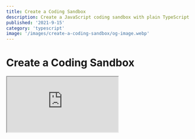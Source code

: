 ```yaml
---
title: Create a Coding Sandbox
description: Create a JavaScript coding sandbox with plain TypeScript
published: '2021-9-15'
category: 'typescript'
image: '/images/create-a-coding-sandbox/og-image.webp'
---
```


# Create a Coding Sandbox

<Iframe
  title="JavaScript Sandbox"
  src="https://javascriptsandbox.netlify.app/"
/>

If you ever used [Codepen](https://codepen.io/), [JSFiddle](https://jsfiddle.net/), or [CodeSandbox](https://codesandbox.io/) you're familiar with what a **code sandbox** is.

Creating a **code sandbox** is surprisingly simple to make yourself, and fun to extend.

You can create a simple **Codepen** if you want with the knowledge you learn, but I want to create a more educational **code sandbox** as a **learning tool** that's able to:

- Load **npm packages** from a **URL** using [Skypack](https://www.skypack.dev/)
- Render **HTML** to an `<iframe>`
- Display **error messages** from the console
- Show the **transpiled** output of [Babel](https://babeljs.io/) to be able to see the **JavaScript** created under the hood when using [React](https://reactjs.org/), or **transpiling** newer to older versions of **JavaScript** (EcmaScript)

I want to start simple from a `<textarea>` to adding the [Monaco Editor](https://microsoft.github.io/monaco-editor/) that powers [Visual Studio Code](https://code.visualstudio.com/) at the end.

We're going to use the **build tool** [Vite](https://vitejs.dev/) with [TypeScript](https://www.typescriptlang.org/) to get a nice development environment. **It's alright if you don't know TypeScript** because you can just ignore the types, and keep the filename as `*.js`. Everything is going to work the same — I just like using **TypeScript**.

You can visit the [JavaScript Sandbox](https://javascriptsandbox.netlify.app/) above, and find the [source code](https://github.com/joysofcode/javascript-sandbox) on **GitHub**.

## Table of Contents

1. [What's an Iframe?](#whats-an-iframe)
2. [Project Setup](#project-setup)
3. [Hooking Up The DOM](#hooking-up-the-dom)
4. [Updating the User Interface](#updating-the-user-interface)
5. [Adding Event Listeners](#adding-event-listeners)
6. [Showing Output](#showing-output)
7. [Showing Errors](#showing-errors)
8. [Using the Monaco Editor](#using-the-monaco-editor)
9. [Conclusion](#conclusion)

## What's an Iframe?

Let's start by playing detective 🔎, and examining **Codepen** source code through the lens of our **developer tools**. This part is **optional**, as I only want to share my thought process with you.

If you're in a new pen on **Codepen**, press <kbd>Ctrl</kbd> + <kbd>Shift</kbd> + <kbd>I</kbd> to bring up the **developers tools**. Notice something interesting by **inspecting** the right-hand column. It's an [iframe](https://developer.mozilla.org/en-US/docs/Web/HTML/Element/iframe). You can imagine an `<iframe>` as a separate page inside another page. By definition _"it's a nested browsing context, embedding another HTML page into the current one."_

<Image
  height="745px"
  width="1276px"
  src="/images/create-a-coding-sandbox/codepen.webp"
  alt="Codepen"
/>

An `<iframe>` behaves just like a regular page, but contained into it's own microcosm. This sounds like the perfect spot for a **sandbox**. We can already make a couple of observations:

- The `<iframe>` behaves just like a regular page
- User inputs something on the left side (regular page)
- Output displays on in the `<iframe>` the right
- We can execute **JavaScript**

These are just using a fancy `<textarea>` that does **syntax highlighting**, and **code completion** among other things. **Codepen** uses [CodeMirror](https://codemirror.net/). **CodeSandbox** on the other hand is a lot more involved, and it's basically an **integrated development environment** (IDE) inside your browser. It uses the **Monaco Editor** just like **VS Code** That's what I decided to use for this project.

## Project Setup

Create a project using **Vite**. Confirm, and name your project from the questions it asks you. From the **framework options** select **"vanilla"**, and pick **"vanilla-ts"**, or **"vanilla"** if you don't want to use **TypeScript**.

```shell:terminal
npm init vite@latest
```

Install **npm** dependencies with `npm i`, and start the development server with `npm run dev`. Open `http://localhost:3000/`.

You can get the [starter and finished project files](https://github.com/joysofcode/javascript-sandbox), so drop it into your project. The styles are simple, and not worth going over but you can look at it if you want.

```shell:terminal
git clone https://github.com/joysofcode/javascript-sandbox.git
```

This is the **project structure** you should end up with at the end. There's more files as placeholders we're going to work in.

```shell:structure
├─ public/
│  ├─ iframe.css
│  ├─ image.gif
├─ src/
│  ├─ lib/
│  ├─ styles/
│  │  ├─ style.css
│  ├─ types/
│  │  ├─ index.ts
│  ├─ utils/
│  ├─ main.ts
│  ├─ vite-env.d.ts
.gitignore
favicon.svg
index.html
package.json
tsconfig.json
```

## Hooking Up The DOM

Inside `index.html` the only interesting thing to focus on is our page markup.

```html:index.html
<div class="loading" data-loading>
  <div class="loader"></div>
  <h1>Loading Sandbox</h1>
</div>

<section class="code">
  <textarea class="editor" spellcheck="false" data-editor></textarea>
</section>

<section class="result">
  <div class="output">
    <iframe data-iframe></iframe>
    <div class="errors" data-errors></div>
  </div>
  <div class="source" data-source></div>
</section>
```

I prefer to use **class** for styling, and [global data-\* attributes](https://developer.mozilla.org/en-US/docs/Web/HTML/Global_attributes/data-*) to hook into with **JavaScript** because **class** names could always change.

There's only two sections, the left-hand side for the **editor**, and right-hand side for the **output** and **errors**. We're going to use a simple show and hide to only show the `<iframe>` if there are no errors, and vice versa.

<Image
  height="1080px"
  width="1920px"
  src="/images/create-a-coding-sandbox/diagram.webp"
  alt="Codepen"
/>

We're going to start with a simple `<textarea>` for the **editor**, and disable `spellcheck` because we don't want it.

Let's create some useful **helpers** in **utils** such as `getElement` to let us query the **DOM** easier, and export the elements, so they're easier to use. Let's also add the `showIframe`, and `showErrors` functions.

```ts:src/utils/dom.ts
export function getElement(targetElement: string): HTMLElement {
  const element = document.querySelector(targetElement)

  if (!element) {
    throw new Error(`Element '${targetElement}' doesn't exist.`)
  }

  return element as HTMLElement
}

export function showIframe(): void {
  elements.iframe.style.display = 'block'
  elements.errors.style.display = 'none'
}

export function showError(): void {
  elements.iframe.style.display = 'none'
  elements.errors.style.display = 'block'
}

export const elements = {
  iframe: getElement('[data-iframe]') as HTMLIFrameElement,
  errors: getElement('[data-errors]') as HTMLDivElement,
  editor: getElement('[data-editor]') as HTMLDivElement,
  source: getElement('[data-source]') as HTMLDivElement,
  loading: getElement('[data-loading]') as HTMLDivElement,
}
```

Using an element is going to be less error prone using `elements.element` with the help of code completion.

## Updating the User Interface

Using **state** is going to make it simple to update the user interface, reduce errors, and impossible states (here we're just using **global variables**).

```ts:src/main.ts
import { elements, showError, showIframe } from './utils/dom'

import type { ErrorMessageType, StateType } from './types'

let state: StateType = 'editing'
let errorMessage: ErrorMessageType = ''

function updateUI(): void {
  if (state === 'editing') {
    // ...
    return
  }

  if (state === 'error') {
    // ...
    return
  }

  throw new Error(`State ${state} should not be possible. 💥`)
}
```

We're always going to know what state the application is thanks to `state`. Once we set state `state = 'editing'` we can update the user interface with `updateUI`.

If you want to learn **TypeScript** I have an entire [TypeScript Fundamentals](https://joyofcode.xyz/typescript-fundamentals) post. 🤓

You can look at the `src/types/index.ts` types if you're curious. If you don't care about **TypeScript** just ignore types completely.

```ts:src/types/index.ts
export type StateType = 'editing' | 'error'
export type ErrorMessageType = string

export interface TranspiledCodeType {
  iframeCode: string
  sourceCode: string
}
```

You could also use an [enum](https://www.typescriptlang.org/docs/handbook/enums.html), or if using **JavaScript** a regular object.

```ts:example.ts
// index.ts
export enum State {
  Editing = 'editing',
  Error = 'error'
}

// main.ts
import type { State } from './types'
let state = State.Editing
```

## Adding Event Listeners

Let's make sure we **update the user interface** when you type something inside the **editor**.

```ts:src/main.ts
elements.editor.addEventListener('keyup', updateUI)
```

We don't want to instantly update the **user interface** because it would be annoying for the user to instantly get an error on the screen as they type. Instead we're going to wrap `updateUI` with a `debounce` function that's going to wait at least **500ms**, or **0.5 seconds** before updating the **user interface**.

```js:src/utils/helpers.ts
export function debounce(callback: () => void, delay = 500): () => void {
  let timerId: NodeJS.Timeout

  return () => {
    clearTimeout(timerId)
    timerId = setTimeout(callback, delay)
  }
}
```

The `debounce` function accepts a `callback` function it executes inside `setTimeout`, and a `delay` with a default value of **500ms**. The reason it returns a function is because of [closures](https://developer.mozilla.org/en-US/docs/Web/JavaScript/Closures), which creates a new environment each time when used to prevent unexpected behavior.

```ts:src/main.ts
import { debounce } from './utils/helpers'

elements.editor.addEventListener('keyup', debounce(updateUI))
```

We're also going to add an **event listener** to listen for **errors** on the page. This is going to let us update **state**, set the **errorMessage**, and **update the user interface**.

```ts:src/main.ts
window.addEventListener('error', ({ error }: ErrorEvent) => {
  state = 'error'
  errorMessage = error.message
  updateUI()

  // if there is no longer an `error` on the page
  state = 'editing'
})
```

`error` is destructured from `event.error` that has a couple of properties but we're only interested in `error.message`, so we use it to set `errorMessage`.

If there are no **errors** on the page it won't run again, so the **state** is going to be set to **"editing"**.

There's also a **loading indicator** inside `index.html` that shows, and gets removed after the page loads. We already have a reference to `loading` inside `src/utils/dom.ts`.

```html:index.html
<div class="loading" data-loading>
  <div class="loader"></div>
  <h1>Loading Sandbox</h1>
</div>
```

```ts:src/main.ts
window.addEventListener('load', () => elements.loading.remove())
```

## Showing Output

We need to update the contents of the `<iframe>`, and show the **transpiled code** inside **output** each time `updateUI` runs among other things:

- Show the `<iframe>` if `state === 'editing'`
- Get the value of `<textarea>` on each update
- Create a `transpileCode` function to **transpile** the code using **Babel** that returns `iframeCode`, and `sourceCode` we can pass to their respective `updateIframe`, and `updateSource` functions

```ts:src/main.ts
function updateUI(): void {
  if (state === 'editing') {
    showIframe()
    const code = elements.editor.value
    const { iframeCode, sourceCode } = transpileCode(code)
    updateIframe(iframeCode)
    updateSource(sourceCode)
    return
  }

  if (state === 'error') {
    // ...
    return
  }

  throw new Error(`State ${state} should not be possible. 💥`)
}
```

Let's create the `transpileCode` function first, and explain how that works. Before we do that we have to install `@babel/standalone`, so we can use **Babel** client-side because we're not using a server.

```shell:terminal
npm i @babel/standalone
```

After you have done that we can import `transform` from '@babel/standalone'.

```ts:src/main.ts
import { transform } from '@babel/standalone'
import { importsRegex, pureRegex, replace } from './utils/format'

import type { ErrorMessageType, StateType, TranspiledCodeType } from './types'

function transpileCode(code: string): TranspiledCodeType {
  // ignore imports so Babel doesn't transpile it
  const codeToTranspile = replace(code, importsRegex)
  // the magic sauce used to transpile the code
  const options = { presets: ['es2015-loose', 'react'] }
  const { code: transpiledCode } = transform(codeToTranspile, options)

  if (!transpiledCode) {
    // syntax errors get caught by the `error` listener
    throw new Error(`Something went wrong transpiling ${codeToTranspile}.`)
  }

  const hasImports = Boolean(code.match(importsRegex))
  const imports = code.match(importsRegex)?.join('\n') ?? ''

  return {
    // this is passed to `updateIframe`
    iframeCode: hasImports ? `${imports}\n${transpiledCode}` : transpiledCode,
    // this is passed to `updateSource`
    // ignore /*#__PURE__*/ from transpiled output to reduce noise
    sourceCode: replace(transpiledCode, pureRegex),
  }
}
```

Let's break down what's going on:

1. The `transpileCode` functions takes a `string` that's our input
2. Inside `codeToTranspile` we remove **imports**, for example `import React from 'https://cdn.skypack.dev/react'` because **Babel** would **transpile** it
3. We set **Babel** options to use the **es2015-loose** (it transpiles **ES6** to **ES5** in a way that's more readable), and **react** preset so it understands **JSX**
4. We pass those parameters to **Babel** `transform`, and destructure `code` from the result that we rename to `transpiledCode`
5. If for some reason `transpiledCode` doesn't return anything, we raise an **error**
6. `hasImports` checks if there are **imports**, and `imports` find the **imports** that returns an **array** so we use `join` to return a **string** and separate each **imports** by a new line, or set it to an **empty string**
7. In the return we set `iframeCode` to include `imports` and `transpiledCode` if there are **imports**, or just the **transpiledCode** if there are none
8. For `sourceCode` we replace `/*#__PURE__*/` **string** everywhere to reduce noise in the output since

The `format.ts` utils is nothing special — just some **regex** to match **imports** and the `/\/\*#__PURE__\*\//g` **string** we wanted to remove, and a `replace` function I created to save on typing.

```ts:src/utils/format.ts
export const importsRegex = /import(?:["'\s]*([\w*{}\n\r\t, ]+)from\s*)?["'\s].*([@\w/_-]+)["'\s].*/g
export const pureRegex = /\/\*#__PURE__\*\//g

export function replace(string: string, regex: RegExp, value = ''): string {
  return string.replace(regex, value).trim()
}
```

To learn about how **Babel** works I read the [Babel documentation](https://babeljs.io/docs/en/) and played around in their [REPL](https://babeljs.io/repl) to figure out what preset I wanted.

If you're following along I highly recommend you get the [Inline HTML](https://marketplace.visualstudio.com/items?itemName=pushqrdx.inline-html) extension for **VS Code** because it gives us **syntax highlight** and **code completion** for **template strings**. You can read [Syntax Highlight Inside ES6 Template Strings](https://joyofcode.xyz/template-strings-syntax-highlight) to learn how it's useful.

We need to create the `updateIframe`, and `updateSource` functions.

```ts:src/main.ts
function updateIframe(code: string): void {
  const source = /* html */ `
      <html>
      <head>
        <link rel="stylesheet" href="/iframe.css">
      </head>
      <body>
        <div id="app"></div>
        <script type="module">${code}</script>
      </body>
      </html>
    `
  elements.iframe.srcdoc = source
}
```

Don't forget we have to invoke `updateUI` to render the **user interface**.

```ts:src/main.ts
updateUI()
```

<Image
  height="748px"
  width="1143px"
  src="/images/create-a-coding-sandbox/iframe.webp"
  alt="Iframe"
/>

In `updateFrame` we just create a **template string** and replace the [srcdoc](https://developer.mozilla.org/en-US/docs/Web/HTML/Element/iframe#attr-srcdoc) which is the entire **HTML document** of the `<iframe>` each update. The **CSS** is linked from the **public** folder because **Vite** uses it for **static assets**, so we can access it even when deployed. It has an id attribute of **app** like most frameworks use. The **code** is inside `<script>` that's a **module**, so we can use [ES modules](https://hacks.mozilla.org/2018/03/es-modules-a-cartoon-deep-dive/). Using **module** we also don't have to use **defer**, so the script executes after the **DOM** has loaded.

```ts:src/main.ts
function updateSource(transpiledOutput: string): void {
  const sourceHTML = /* html */ `
      <h3>📜 Source</h3>
      <xmp>${transpiledOutput}</xmp>
    `
  elements.source.innerHTML = sourceHTML
}
```

<Image
  height="748px"
  width="1143px"
  src="/images/create-a-coding-sandbox/source.webp"
  alt="Source"
/>

For `updateSource` we just set the `innerHTML` for `source`. The only interesting thing here is the `<xmp>` element that's like the `<pre>` element but doesn't interpret **HTML**. This isn't ideal because it's deprecated, but it's a great solution because we don't have to think about escaping the **HTML** characters. You can reach for a package that does that, or write your own solution.

## Showing Errors

We already set up the **event listener** earlier to listen for **errors**, so the only thing left to do is to update `updateUI`.

```ts:src/main.ts
function updateUI(): void {
  // ...

  if (state === 'error') {
    showError()
    logError(errorMessage)
    return
  }

  throw new Error(`State ${state} should not be possible. 💥`)
}
```

`logError` is going to look exactly like `updateSource`.

```ts:src/main.ts
function logError(error: string): void {
  const errorHtml = /* html */ `
      <h3>💩 Error</h3>
      <xmp>${error}</xmp>
    `
  elements.errors.innerHTML = errorHtml
}
```

<Image
  height="748px"
  width="1143px"
  src="/images/create-a-coding-sandbox/error.webp"
  alt="Error"
/>

That's it for the **code sandbox** part. It's not that complicated. 😄

## Using the Monaco Editor

Integrating the **Monaco Editor** might be simpler than you think.

We're going to use [vite-plugin-monaco-editor](https://github.com/vdesjs/vite-plugin-monaco-editor) that uses [monaco-editor](https://github.com/Microsoft/monaco-editor) but makes it easier because we have to write less code like defining **service workers**, and it uses [esbuild](https://esbuild.github.io/) for quick builds.

There's around **800 modules** if we use the entire **Monaco Editor** library, so that's a lot to go through using just a **JavaScript** bundler. **esbuild** is a **JavaScript bundler** written in [Go](https://golang.org/) which is a lot faster at those types of tasks.

Inside the [Monaco Editor GitHub repository](https://github.com/microsoft/monaco-editor) there are examples of how to integrate it using different methods. We're only interested in [Integrate the ESM version](https://github.com/microsoft/monaco-editor/blob/main/docs/integrate-esm.md) that has steps for **Webpack**, **Parcel**, and **Vite**. If you look at [Using Vite](https://github.com/microsoft/monaco-editor/blob/main/docs/integrate-esm.md#using-vite) you can see it's nothing complicated, but using the plugin is even simpler.

If you're interested in even more examples of using the **Monaco Editor** such as using **Electron**, there's a [monaco-editor-samples](https://github.com/microsoft/monaco-editor-samples) repository.

Let's replace the `<textarea>` inside `index.html`.

```html:index.html
<section class="code">
  <div class="editor" data-editor></div>
</section>
```

Your `package.json` should already include `vite-plugin-monaco-editor` as a **development dependency**, but you can always install it with `npm i -D vite-plugin-monaco-editor`.

To use the **plugin** we have to update the **Vite** config in the root of your project, so create it.

```ts:vite.config.ts
import { defineConfig } from 'vite'
import monacoEditorPlugin from 'vite-plugin-monaco-editor'

export default defineConfig({
  plugins: [
    monacoEditorPlugin({
      languageWorkers: ['editorWorkerService', 'typescript'],
    }),
  ],
})
```

In the final version I'm reducing the bundle size by only importing features we're using. The only **service workers** we need is for the **editor**, and **TypeScript**. You have to include **TypeScript**, because it shares the same **service worker** with **JavaScript**. You can always read the documentation to learn more.

**Service workers** let you do tasks in the background (it's like using multiple threads), so you can use the page. **Monaco Editor** uses **service workers** for all features of the **editor**.

Inside `lib` we're going to add `monacoEditor.ts`.

```ts:src/lib/monaco/monacoEditor.ts
import * as monaco from 'monaco-editor/esm/vs/editor/editor.api'
import 'monaco-editor/esm/vs/editor/contrib/inlineCompletions/ghostTextController.js'
import 'monaco-editor/esm/vs/basic-languages/javascript/javascript.contribution'
import 'monaco-editor/esm/vs/language/typescript/monaco.contribution'

import { elements } from '../../utils/dom'

const editorCode = /* html */ `
import React, { useEffect } from 'https://cdn.skypack.dev/react'
import { render } from 'https://cdn.skypack.dev/react-dom'

import confetti from 'https://cdn.skypack.dev/canvas-confetti'

function App() {
  useEffect(() => confetti(), [])

  return (
    <div className="app">
      <h1>JavaScript Sandbox</h1>
      <p>
        You can use NPM packages provided by {''}
        <a href="https://www.skypack.dev/">Skypack</a>.
      </p>
      <img src="/image.gif" />
    </div>
  )
}

render(
  <App />,
  document.getElementById('app')
)`.trim()

const editorOptions = {
  value: editorCode,
  language: 'javascript',
  theme: 'vs-dark',
  automaticLayout: true,
  minimap: {
    enabled: false,
  },
  fontFamily: 'IBM Plex Mono, monospace',
  fontSize: 16,
  tabSize: 2,
}

const monacoEditor = monaco.editor.create(elements.editor, editorOptions)
export { monacoEditor as default }
```

We're doing the same here by only importing features we're using such as **code completion**, **JavaScript** support, and again we have to include **TypeScript** also.

I figured this out through trial and error by spelunking inside **node_modules** because I already knew you could import only what you require from the plugin documentation.

If you don't care about this, and make the code cleaner you can just say `import * as monaco from 'monaco-editor'`. The `import * as monaco` part is because there's no **default export**, the **Monaco Editor** just imports a bunch of things we can use.

We're using **React** code as the default example to show **Babel**, and **ES modules** working. You could try any other **JavaScript** framework such as **Vue** if it can work with **ES modules**. I even managed to make **Svelte** work.

Inside **editorOptions** we can set the **language**, and **theme** among other things. [automaticLayout](https://microsoft.github.io/monaco-editor/api/interfaces/monaco.editor.ieditoroptions.html#automaticlayout) checks if the **editor** is resized to adjust the size.

You can read the [Monaco Editor API](https://microsoft.github.io/monaco-editor/api/index.html) to learn what's possible but it might take you a while to figure things out through search and asking questions since it's confusing.

Lastly we create, and **export** it as `monacoEditor`. Now we just need to **import**, and use it inside `main.ts`.

```ts:src/main.ts
import monacoEditor from './lib/monaco/monacoEditor'

function updateUI(): void {
  if (state === 'editing') {
    // ...
    const code = monacoEditor.getValue()
    // ...
  }

  // ...
}

```

Congratulations! 🥳

## Conclusion

Hope you learned something, and changed the code to work how you want. Here's what you can do next if you're interested:

- Let the user enter **HTML**, **CSS**, and **JavaScript** like **Codepen**
- Have the ability to use multiple files (you can look up how it's done using the **Monaco Editor**),
- **Persist code** by using [local storage](https://developer.mozilla.org/en-US/docs/Web/API/Window/localStorage) (you would just need to save the input to **local storage**, and on **page load** check if it exists, then set the contents of the editor to use it)
- Use a framework

Thanks for reading! 🏄‍♀️
